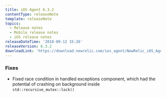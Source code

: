 ```yaml
---
title: iOS Agent 6.3.2
contentType: releaseNote
template: releaseNote
topics:
  - Release notes
  - Mobile release notes
  - iOS release notes
releaseDateTime: '2018-09-12 15:26'
releaseVersion: 6.3.2
downloadLink: 'https://download.newrelic.com/ios_agent/NewRelic_iOS_Agent_6.3.2.zip'
---
```


### Fixes

* Fixed race condition in handled exceptions component, which had the potential of crashing on background inside `std::recursive_mutex::lock()`
